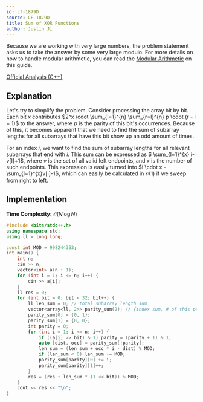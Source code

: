 ```yaml
---
id: cf-1879D
source: CF 1879D
title: Sum of XOR Functions
author: Justin Ji
---
```


<Warning title="Be careful with integer overflow!">

Because we are working with very large numbers, the problem statement asks us to
take the answer by some very large modulo. For more details on how to handle modular 
arithmetic, you can read the [Modular Arithmetic](https://usaco.guide/gold/modular)
on this guide.

</Warning>

[Official Analysis (C++)](https://codeforces.com/blog/entry/120773)

## Explanation
Let's try to simplify the problem. Consider processing the array bit by bit.
Each bit $x$ contributes $2^x \cdot \sum_{l=1}^{n} \sum_{r=l}^{n} p \cdot 
(r - l + 1)$ to the answer, where $p$ is the parity of this bit's occurrences. 
Because of this, it becomes apparent that we need to find the sum of subarray 
lengths for all subarrays that have this bit show up an odd amount of times.

For an index $i$, we want to find the sum of subarray lengths for all relevant 
subarrays that end with $i$. This sum can be expressed as 
$ \sum_{l=1}^{x} i-v[l]+1$, where $v$ is the set of all valid left 
endpoints, and $x$ is the number of such endpoints. This expression is easily 
turned into $i \cdot x - \sum_{l=1}^{x}v[l]-1$, which can easily be calculated in 
$\mathcal{O}(1)$ if we sweep from right to left. 

## Implementation

**Time Complexity:** $\mathcal{O}(N\log{N})$

<LanguageSection>

<CPPSection>

```cpp
#include <bits/stdc++.h>
using namespace std;
using ll = long long;

const int MOD = 998244353;
int main() {
    int n; 
    cin >> n;
    vector<int> a(n + 1);
    for (int i = 1; i <= n; i++) {
        cin >> a[i];
    }
    ll res = 0;
    for (int bit = 0; bit < 32; bit++) {
        ll len_sum = 0; // total subarray length sum
        vector<array<ll, 2>> parity_sum(2); // {index sum, # of this parity}
        parity_sum[0] = {0, 1};
        parity_sum[1] = {0, 0};
        int parity = 0;
        for (int i = 1; i <= n; i++) {
            if ((a[i] >> bit) & 1) parity = (parity + 1) & 1;
            auto [dist, occ] = parity_sum[!parity];
            len_sum = (len_sum + occ * i - dist) % MOD;
            if (len_sum < 0) len_sum += MOD;
            parity_sum[parity][0] += i;
            parity_sum[parity][1]++;
        }
        res = (res + len_sum * (1 << bit)) % MOD;
    }
    cout << res << "\n";
}
```

</CPPSection>

</LanguageSection>
